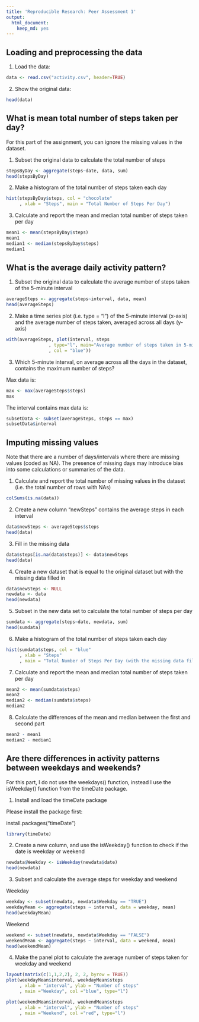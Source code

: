 ```yaml
---
title: 'Reproducible Research: Peer Assessment 1'
output:
  html_document:
    keep_md: yes
---
```


## Loading and preprocessing the data

1. Load the data:
```r
data <- read.csv("activity.csv", header=TRUE)
```

2. Show the original data:
```r
head(data)
```


## What is mean total number of steps taken per day?

For this part of the assignment, you can ignore the missing values in the dataset.

1. Subset the original data to calculate the total number of steps
```r
stepsByDay <- aggregate(steps~date, data, sum)
head(stepsByDay)
```

2. Make a histogram of the total number of steps taken each day
```r
hist(stepsByDay$steps, col = "chocolate"
     , xlab = "Steps", main = "Total Number of Steps Per Day")
```

3. Calculate and report the mean and median total number of steps taken per day
```r
mean1 <- mean(stepsByDay$steps)
mean1
median1 <- median(stepsByDay$steps)
median1
```
## What is the average daily activity pattern?
1. Subset the original data to calculate the average number of steps taken of the 5-minute interval
```r
averageSteps <- aggregate(steps~interval, data, mean)
head(averageSteps)
```

2. Make a time series plot (i.e. type = "l") of the 5-minute interval (x-axis) and the average number of steps taken, averaged across all days (y-axis)
```r
with(averageSteps, plot(interval, steps
                , type="l", main="Average number of steps taken in 5-min interval"
                , col = "blue")) 
```

3. Which 5-minute interval, on average across all the days in the dataset, contains the maximum number of steps?

Max data is:
```r
max <- max(averageSteps$steps)
max
```

The interval contains max data is:
```r
subsetData <- subset(averageSteps, steps == max)
subsetData$interval
```

## Imputing missing values
Note that there are a number of days/intervals where there are missing values (coded as NA). The presence of missing days may introduce bias into some calculations or summaries of the data.

1. Calculate and report the total number of missing values in the dataset (i.e. the total number of rows with NAs)
```r
colSums(is.na(data))
```

2. Create a new column "newSteps" contains the average steps in each interval
```r
data$newSteps <- averageSteps$steps
head(data)
```

3. Fill in the missing data
```r
data$steps[is.na(data$steps)] <- data$newSteps
head(data)
```

4. Create a new dataset that is equal to the original dataset but with the missing data filled in
```r
data$newSteps <- NULL
newdata <- data
head(newdata)
```

5. Subset in the new data set to calculate the total number of steps per day
```r
sumdata <- aggregate(steps~date, newdata, sum)
head(sumdata)
```

6. Make a histogram of the total number of steps taken each day
```r
hist(sumdata$steps, col = "blue"
     , xlab = "Steps"
     , main = "Total Number of Steps Per Day (with the missing data filled in)")
```

7. Calculate and report the mean and median total number of steps taken per day
```r
mean2 <- mean(sumdata$steps)
mean2
median2 <- median(sumdata$steps)
median2
```

8. Calculate the differences of the mean and median between the first and second part
```r
mean2 - mean1
median2 - median1
```
## Are there differences in activity patterns between weekdays and weekends?
For this part, I do not use the weekdays() function, instead I use the isWeekday() function from the timeDate package.

1. Install and load the timeDate package

Please install the package first:

install.packages("timeDate")
```r
library(timeDate)
```

2. Create a new column, and use the isWeekday() function to check if the date is weekday or weekend
```r
newdata$Weekday <- isWeekday(newdata$date)
head(newdata)
```

3. Subset and calculate the average steps for weekday and weekend

Weekday
```r
weekday <- subset(newdata, newdata$Weekday == "TRUE")
weekdayMean <- aggregate(steps ~ interval, data = weekday, mean)
head(weekdayMean)
```

Weekend
```r
weekend <- subset(newdata, newdata$Weekday == "FALSE")
weekendMean <- aggregate(steps ~ interval, data = weekend, mean)
head(weekendMean)
```

4. Make the panel plot to calculate the average number of steps taken for weekday and weekend
```r
layout(matrix(c(1,1,2,2), 2, 2, byrow = TRUE))
plot(weekdayMean$interval, weekdayMean$steps
     , xlab = "interval", ylab = "Number of steps"
     , main ="Weekday", col ="blue", type="l") 

plot(weekendMean$interval, weekendMean$steps
     , xlab = "interval", ylab = "Number of steps"
     , main ="Weekend", col ="red", type="l")
```
